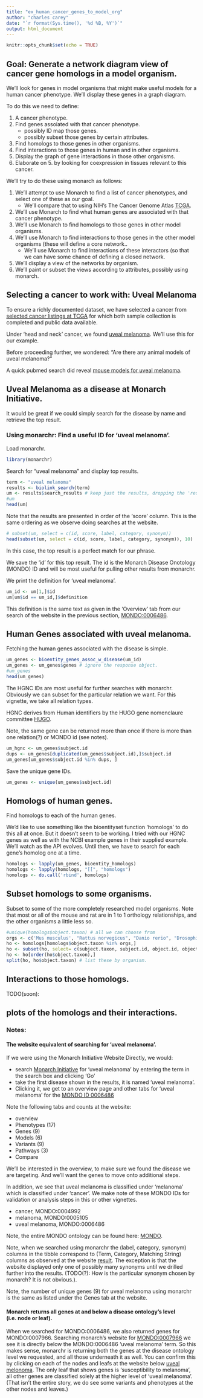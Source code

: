 ```yaml
---
title: "ex_human_cancer_genes_to_model_org"
author: "charles carey"
date: "`r format(Sys.time(), '%d %B, %Y')`"
output: html_document
---
```


```r
knitr::opts_chunk$set(echo = TRUE)
```

## Goal: Generate a network diagram view of cancer gene homologs in a model organism.

We'll look for genes in model organisms that might make useful models for a human cancer phenotype.
We'll display these genes in a graph diagram.

To do this we need to define:

1. A cancer phenotype.
2. Find genes assoiated with that cancer phenotype.
    + possibly ID map those genes.
    + possibly subset those genes by certain attributes.
3. Find homologs to those genes in other organisms.
4. Find interactions to those genes in human and in other organisms.
5. Display the graph of gene interactions in those other organisms.
6. Elaborate on 5. by looking for coexpression in tissues relevant to this cancer.

We'll try to do these using monarch as follows:

1. We'll attempt to use Monarch to find a list of cancer phenotypes, and select one of these as our goal.
    + We'll compare that to using NIH's The Cancer Genome Atlas [TCGA](https://cancergenome.nih.gov/).
2. We'll use Monarch to find what human genes are associated with that cancer phenotype.
3. We'll use Monarch to find homologs to those genes in other model organisms.
4. We'll use Monarch to find interactions to those genes in the other model organisms (these will define a core network..
    + We'll use Monarch to find interactions of these interactors (so that we can have some chance of defining a closed network.
5. We'll display a view of the networks by organism.
6. We'll paint or subset the views according to attributes, possibly using monarch.

## Selecting a cancer to work with: Uveal Melanoma

To ensure a richly documented dataset, we have selected a cancer from 
[selected cancer listings at TCGA](https://cancergenome.nih.gov/cancersselected) 
for which both sample collection is completed and public data available.

Under 'head and neck' cancer, we found 
[uveal melanoma](https://cancergenome.nih.gov/cancersselected/UvealMelanoma). 
We'll use this for our example.

Before proceeding further, we wondered: "Are there any animal models of uveal melanoma?"

A quick pubmed search did reveal [mouse models for uveal melanoma](https://www.ncbi.nlm.nih.gov/pubmed/?term=uveal+melanoma+mouse).

## Uveal Melanoma as a disease at Monarch Initiative.

It would be great if we could simply search for the disease by name and retrieve the top result.

### Using monarchr: Find a useful ID for 'uveal melanoma'.

Load monarchr.

```r
library(monarchr)
```

Search for "uveal melanoma" and display top results.

```r
term <- "uveal melanoma"
results <- biolink_search(term)
um <- results$search_results # keep just the results, dropping the 'response' object.
#um
head(um)
```


Note that the results are presented in order of the 'score' column. 
This is the same ordering as we observe doing searches at the website.

```r
# subset(um, select = c(id, score, label, category, synonym))
head(subset(um, select = c(id, score, label, category, synonym)), 10)
```

In this case, the top result is a perfect match for our phrase.

We save the 'id' for this top result. The id is the Monarch Disease Onotology 
(MONDO) ID and will be most useful for pulling other results from monarchr. 


We print the definition for 'uveal melanoma'. 

```r
um_id <- um[1,]$id
um[um$id == um_id,]$definition
```

This definition is the same text as given in the 'Overview' tab from our search of the website in the previous section, [MONDO:0006486](https://monarchinitiative.org/disease/MONDO:0006486).

## Human Genes associated with uveal melanoma.

Fetching the human genes associated with the disease is simple.

```r
um_genes <- bioentity_genes_assoc_w_disease(um_id)
um_genes <- um_genes$genes # ignore the response object.
#um_genes
head(um_genes)
```

The HGNC IDs are most useful for further searches with monarchr. Obviously we can subset for the particular relation we want. For this vignette, we take all relation types.

HGNC derives from Human identifiers by the HUGO gene nomenclaure committee [HUGO](https://www.genenames.org/).

Note, the same gene can be returned more than once if there is more than one relation(?) or MONDO id (see notes).



```r
um_hgnc <- um_genes$subject.id
dups <- um_genes[duplicated(um_genes$subject.id),]$subject.id
um_genes[um_genes$subject.id %in% dups, ]
```

Save the unique gene IDs.

```r
um_genes <- unique(um_genes$subject.id)
```

## Homologs of human genes.

Find homologs to each of the human genes.

We'd like to use something like the bioentityset function 'homologs' to do 
this all at once. But it doesn't seem to be working. I tried with our HGNC
genes as well as with the NCBI example genes in their supplied example. We'll
watch as the API evolves. Until then, we have to search for each gene's 
homolog one at a time.

```r
homologs <- lapply(um_genes, bioentity_homologs)
homologs <- lapply(homologs, "[[", "homologs")
homologs <- do.call('rbind', homologs)
```

## Subset homologs to some organisms.

Subset to some of the more completely researched model organisms. Note that most or all of the mouse and rat are in 1 to 1 orthology relationships, and the other organisms a little less so.

```r
#unique(homologs$object.taxon) # all we can choose from
orgs <- c('Mus musculus', "Rattus norvegicus", "Danio rerio", "Drosophila melanogaster", "Caenorhabditis elegans", "Saccharomyces cerevisiae S288C")
ho <- homologs[homologs$object.taxon %in% orgs,]
ho <- subset(ho, select= c(subject.taxon, subject.id, object.id, object.taxon))
ho <- ho[order(ho$object.taxon),]
split(ho, ho$object.taxon) # list these by organism.
```

## Interactions to those homologs.

TODO(soon):

## plots of the homologs and their interactions.

### Notes:

#### The website equivalent of searching for 'uveal melanoma'.

If we were using the Monarch Initiative Website Directly, we would:

- search [Monarch Initiative](https://monarchinitiative.org/) for 'uveal melanoma' by entering the term in the search box and clicking 'Go'
- take the first disease shown in the results, it is named 'uveal melanoma'. 
- Clicking it, we get to an overview page and other tabs for 'uveal melanoma' for the [MONDO ID 0006486](https://monarchinitiative.org/disease/MONDO:0006486)

Note the following tabs and counts at the website:

- overview 
- Phenotypes (17)
- Genes (9) 
- Models (6) 
- Variants (9) 
- Pathways (3) 
- Compare

We'll be interested in the overview, to make sure we found the disease we 
are targeting. And we'll want the genes to move onto additional steps.

In addition, we see that uveal melanoma is classified under 'melanoma' which is 
classified under 'cancer'. We make note of these MONDO IDs for 
validation or analysis steps in this or other vignettes.

- cancer, MONDO:0004992
- melanoma, MONDO:0005105
- uveal melanoma, MONDO:0006486 

Note, the entire MONDO ontology can be found here: [MONDO](http://www.obofoundry.org/ontology/mondo.html).

Note, when we searched using monarchr the (label, category, synonym) columns in the tibble correspond to (Term, Category, Matching String) columns as observed at the website [result](https://monarchinitiative.org/search/uveal%20melanoma). The exception is that the website displayed only one of possibly many synonyms until we drilled further into the results. (TODO(?): How is the particular synonym chosen by monarch? It is not obvious.).

Note, the number of unique genes (9) for uveal melanoma using monarchr is the same as listed under the Genes tab at the website.

#### Monarch returns all genes at and below a disease ontology's level (i.e. node or leaf).

When we searched for MONDO:0006486, we also returned genes for MONDO:0007966. 
Searching monarch's website for [MONDO:0007966](https://monarchinitiative.org/disease/MONDO:0007966)
we see it is directly below the MONDO:0006486 'uveal melanoma' term. So this makes sense, monarchr
is returning both the genes at the disease ontology level we requested, and all those underneath it as well.
You can confirm this by clicking on each of the nodes and leafs at the website below
[uveal melonoma](https://monarchinitiative.org/disease/MONDO:0006486). The only leaf that shows genes is
'susceptibility to melanoma', all other genes are classified solely at the higher level of 'uveal melanoma'. 
(That isn't the entire story, we do see some variants and phenotypes at the other nodes and leaves.)

